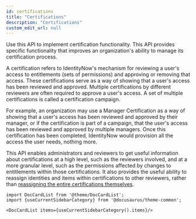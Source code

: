 ```yaml
---
id: certifications
title: "Certifications"
description: "Certifications"
custom_edit_url: null
---
```




Use this API to implement certification functionality.
This API provides specific functionality that improves an organization's ability to manage its certification process.

A certification refers to IdentityNow's mechanism for reviewing a user's access to entitlements (sets of permissions) and approving or removing that access.
These certifications serve as a way of showing that a user's access has been reviewed and approved.
Multiple certifications by different reviewers are often required to approve a user's access.
A set of multiple certifications is called a certification campaign.

For example, an organization may use a Manager Certification as a way of showing that a user's access has been reviewed and approved by their manager, or if the certification is part of a campaign, that the user's access has been reviewed and approved by multiple managers.
Once this certification has been completed, IdentityNow  would provision all the access the user needs, nothing more.

This API enables administrators and reviewers to get useful information about certifications at a high level, such as the reviewers involved, and at a more granular level, such as the permissions affected by changes to entitlements within those certifications.
It also provides the useful ability to reassign identities and items within certifications to other reviewers, rather than [reassigning the entire certifications themselves](https://developer.sailpoint.com/idn/api/beta/submit-reassign-certs-async/).




```mdx-code-block
import DocCardList from '@theme/DocCardList';
import {useCurrentSidebarCategory} from '@docusaurus/theme-common';

<DocCardList items={useCurrentSidebarCategory().items}/>
```
      